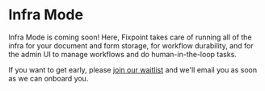 # Infra Mode

Infra Mode is coming soon! Here, Fixpoint takes care of running all of the infra
for your document and form storage, for workflow durability, and for the admin
UI to manage workflows and do human-in-the-loop tasks.

If you want to get early, please
[join our waitlist](https://fixpoint.co/waitlist)
and we'll email you as soon as we can onboard you.
